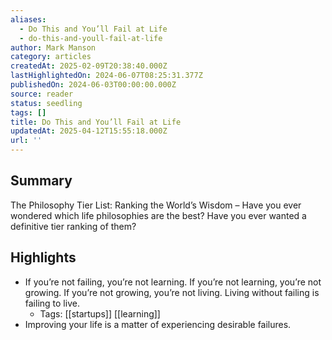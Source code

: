 ```yaml
---
aliases:
  - Do This and You’ll Fail at Life
  - do-this-and-youll-fail-at-life
author: Mark Manson
category: articles
createdAt: 2025-02-09T20:38:40.000Z
lastHighlightedOn: 2024-06-07T08:25:31.377Z
publishedOn: 2024-06-03T00:00:00.000Z
source: reader
status: seedling
tags: []
title: Do This and You’ll Fail at Life
updatedAt: 2025-04-12T15:55:18.000Z
url: ''
---
```

## Summary

The Philosophy Tier List: Ranking the World’s Wisdom – Have you ever wondered which life philosophies are the best? Have you ever wanted a definitive tier ranking of them?

## Highlights

- If you’re not failing, you’re not learning. If you’re not learning, you’re not growing. If you’re not growing, you’re not living.
  Living without failing is failing to live.
    - Tags: [[startups]] [[learning]]
- Improving your life is a matter of experiencing desirable failures.
